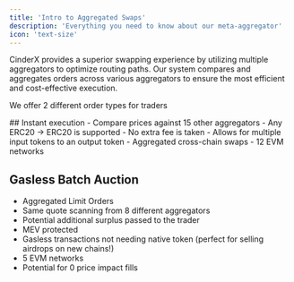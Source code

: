 ```yaml
---
title: 'Intro to Aggregated Swaps'
description: 'Everything you need to know about our meta-aggregator'
icon: 'text-size'
---
```



CinderX provides a superior swapping experience by utilizing multiple aggregators to optimize routing paths. Our system compares and aggregates orders across various aggregators to ensure the most efficient and cost-effective execution.

<Tip>

We offer 2 different order types for traders

</Tip>
## Instant execution
- Compare prices against 15 other aggregators
- Any ERC20 -> ERC20 is supported
- No extra fee is taken
- Allows for multiple input tokens to an output token
- Aggregated cross-chain swaps
- 12 EVM networks

## Gasless Batch Auction
- Aggregated Limit Orders
- Same quote scanning from 8 different aggregators
- Potential additional surplus passed to the trader 
- MEV protected
- Gasless transactions not needing native token (perfect for selling airdrops on new chains!)
- 5 EVM networks
- Potential for 0 price impact fills